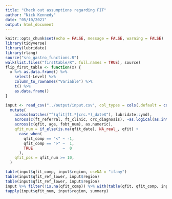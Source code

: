 ```yaml
---
title: "Check out assumptions regarding FIT"
author: "Nick Kennedy"
date: "05/10/2021"
output: html_document
---
```


```r
knitr::opts_chunk$set(echo = FALSE, message = FALSE, warning = FALSE)
library(tidyverse)
library(lubridate)
library(rlang)
source("sro_gastro_functions.R")
walk(list.files("firsttable/R", full.names = TRUE), source)
flip_first_table <- function(x) {
  x %>% as.data.frame() %>%
    select(-Level) %>%
    column_to_rownames("Variable") %>%
    t() %>%
    as.data.frame()
}
```

```r
input <- read_csv("../output/input.csv", col_types = cols(.default = col_character())) %>% 
  mutate(
    across(matches("^(qfit|ft.*|crc.*)_date$"), lubridate::ymd),
    across(c(ft_referral, ft_clinic, crc_diagnosis), ~as.logical(as.integer(.x))),
    across(c(qfit, age, fobt_num), as.numeric),
    qfit_num = if_else(is.na(qfit_date), NA_real_, qfit) +
      case_when(
        qfit_comp == "<" ~ -1,
        qfit_comp == ">" ~  1,
        TRUE             ~  0
      ),
    qfit_pos = qfit_num >= 10,
  )
```

```r
table(input$qfit_comp, input$region, useNA = "ifany")
table(input$qfit_ref_lower, input$region)
table(input$qfit_ref_lower, input$region)
input %>% filter(!is.na(qfit_comp)) %>% with(table(qfit, qfit_comp, input$region))
tapply(input$qfit_num, input$region, summary)
```